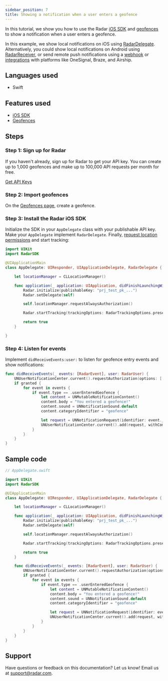 ```yaml
---
sidebar_position: 7
title: Showing a notification when a user enters a geofence
---
```


In this tutorial, we show you how to use the Radar [iOS SDK](/sdk) and [geofences](/geofences) to show a notification when a user enters a geofence.

In this example, we show local notifications on iOS using [RadarDelegate](/sdk/ios#delegate). Alternatively, you could show local notifications on Android using [RadarReceiver](/sdk/android#receiver), or send remote push notifications using a [webhook](/integrations) or [integrations](/integrations) with platforms like OneSignal, Braze, and Airship.

## Languages used

- Swift

## Features used

- [iOS SDK](/sdk/ios)
- [Geofences](/geofences)

## Steps

### Step 1: Sign up for Radar

If you haven't already, sign up for Radar to get your API key. You can create up to 1,000 geofences and make up to 100,000 API requests per month for free.

<a className="btn btn-large btn-primary" href="https://radar.com/signup">Get API Keys</a>

### Step 2: Import geofences

On the [Geofences page](https://radar.comhttps://radar.com/dashboard), create a geofence.

### Step 3: Install the Radar iOS SDK

Initialize the SDK in your `AppDelegate` class with your publishable API key. Make your `AppDelegate` implement `RadarDelegate`. Finally, [request location permissions](/sdk/ios#request-permissions) and start tracking:

```swift
import UIKit
import RadarSDK

@UIApplicationMain
class AppDelegate: UIResponder, UIApplicationDelegate, RadarDelegate {

    let locationManager = CLLocationManager()

    func application(_ application: UIApplication, didFinishLaunchingWithOptions launchOptions: [UIApplication.LaunchOptionsKey: Any]?) -> Bool {
        Radar.initialize(publishableKey: "prj_test_pk_...")
        Radar.setDelegate(self)

        self.locationManager.requestAlwaysAuthorization()

        Radar.startTracking(trackingOptions: RadarTrackingOptions.presetResponsive)

        return true
    }

}
```

### Step 4: Listen for events

Implement `didReceiveEvents:user:` to listen for geofence entry events and show notifications:

```swift
func didReceiveEvents(_ events: [RadarEvent], user: RadarUser) {
    UNUserNotificationCenter.current().requestAuthorization(options: [.alert, .sound]) { (granted, error) in
    if granted {
        for event in events {
            if event.type == .userEnteredGeofence {
                let content = UNMutableNotificationContent()
                content.body = "You entered a geofence!"
                content.sound = UNNotificationSound.default
                content.categoryIdentifier = "geofence"

                let request = UNNotificationRequest(identifier: event._id, content: content, trigger: nil)
                UNUserNotificationCenter.current().add(request, withCompletionHandler: { (_) in })
            }
        }
    }
}
```

## Sample code

```swift
// AppDelegate.swift

import UIKit
import RadarSDK

@UIApplicationMain
class AppDelegate: UIResponder, UIApplicationDelegate, RadarDelegate {

    let locationManager = CLLocationManager()

    func application(_ application: UIApplication, didFinishLaunchingWithOptions launchOptions: [UIApplication.LaunchOptionsKey: Any]?) -> Bool {
        Radar.initialize(publishableKey: "prj_test_pk_...")
        Radar.setDelegate(self)

        self.locationManager.requestAlwaysAuthorization()

        Radar.startTracking(trackingOptions: RadarTrackingOptions.presetResponsive)

        return true
    }

    func didReceiveEvents(_ events: [RadarEvent], user: RadarUser) {
        UNUserNotificationCenter.current().requestAuthorization(options: [.alert, .sound]) { (granted, error) in
        if granted {
            for event in events {
                if event.type == .userEnteredGeofence {
                    let content = UNMutableNotificationContent()
                    content.body = "You entered a geofence!"
                    content.sound = UNNotificationSound.default
                    content.categoryIdentifier = "geofence"

                    let request = UNNotificationRequest(identifier: event._id, content: content, trigger: nil)
                    UNUserNotificationCenter.current().add(request, withCompletionHandler: { (_) in })
                }
            }
        }
    }
}
```

## Support

Have questions or feedback on this documentation? Let us know! Email us at [support@radar.com](mailto:support@radar.com).
